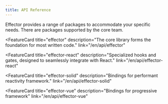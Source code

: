 ```yaml
---
title: API Reference
---
```



Effector provides a range of packages to accommodate your specific needs. There are packages supported by the core team.

<div class="grid grid-cols-1 sm:grid-cols-2 md:grid-cols-1 xl:grid-cols-2 gap-4 mb-50">

<FeatureCard
  title="effector"
  description="The core library forms the foundation for most written code."
  link="/en/api/effector"
>
  <IconEffector slot="icon" />
</FeatureCard>

<FeatureCard
  title="effector-react"
  description="Specialized hooks and gates, designed to seamlessly integrate with React."
  link="/en/api/effector-react"
>
  <IconReact slot="icon" />
</FeatureCard>

<FeatureCard
  title="effector-solid"
  description="Bindings for performant reactivity framework."
  link="/en/api/effector-solid"
>
  <IconSolid slot="icon" />
</FeatureCard>

<FeatureCard
  title="effector-vue"
  description="Bindings for progressive framework"
  link="/en/api/effector-vue"
>
  <IconVue slot="icon" />
</FeatureCard>

</div>
